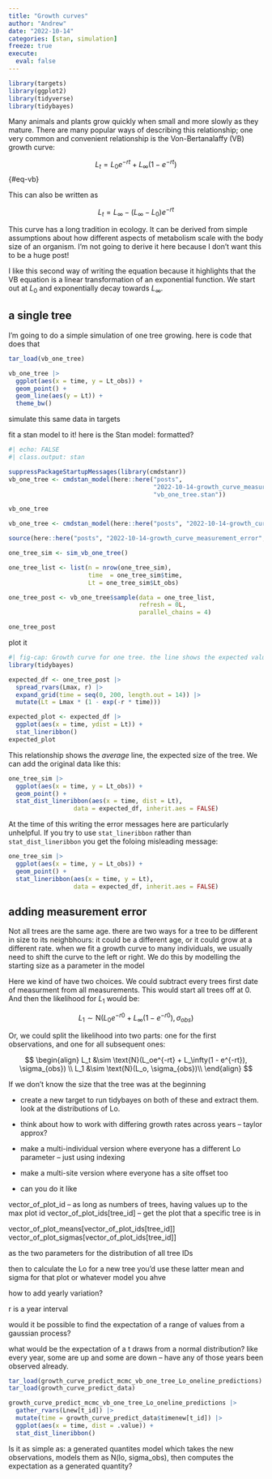 ```yaml
---
title: "Growth curves"
author: "Andrew"
date: "2022-10-14"
categories: [stan, simulation]
freeze: true
execute: 
  eval: false
---
```


```r
library(targets)
library(ggplot2)
library(tidyverse)
library(tidybayes)
```

Many animals and plants grow quickly when small and more slowly as they mature. There are many popular ways of describing this relationship; one very common and convenient relationship is the Von-Bertanalaffy (VB) growth curve:

$$
L_t = L_0e^{-rt} + L_\infty(1 - e^{-rt})
$$ {#eq-vb}

This can also be written as

$$
L_t = L_\infty - (L_\infty - L_0)e^{-rt}
$$

This curve has a long tradition in ecology. It can be derived from simple assumptions about how different aspects of metabolism scale with the body size of an organism. I'm not going to derive it here because I don't want this to be a huge post!

I like this second way of writing the equation because it highlights that the VB equation is a linear transformation of an exponential function. We start out at $L_0$ and exponentially decay towards $L_\infty$.

## a single tree

I'm going to do a simple simulation of one tree growing. here is code that does that

```r
tar_load(vb_one_tree)

vb_one_tree |> 
  ggplot(aes(x = time, y = Lt_obs)) + 
  geom_point() + 
  geom_line(aes(y = Lt)) + 
  theme_bw()
```

simulate this same data in targets

fit a stan model to it! here is the Stan model: formatted?

```r
#| echo: FALSE
#| class.output: stan

suppressPackageStartupMessages(library(cmdstanr))
vb_one_tree <- cmdstan_model(here::here("posts", 
                                        "2022-10-14-growth_curve_measurement_error",
                                        "vb_one_tree.stan"))

vb_one_tree
```

```r

vb_one_tree <- cmdstan_model(here::here("posts", "2022-10-14-growth_curve_measurement_error","vb_one_tree.stan"))

source(here::here("posts", "2022-10-14-growth_curve_measurement_error","vb-growth.R"))

one_tree_sim <- sim_vb_one_tree()

one_tree_list <- list(n = nrow(one_tree_sim),
                      time  = one_tree_sim$time, 
                      Lt = one_tree_sim$Lt_obs)

one_tree_post <- vb_one_tree$sample(data = one_tree_list,
                                    refresh = 0L,
                                    parallel_chains = 4)

one_tree_post
```

plot it

```r
#| fig-cap: Growth curve for one tree. the line shows the expected value, with posterior uncertainty around exactly what that average should be. 
library(tidybayes)

expected_df <- one_tree_post |> 
  spread_rvars(Lmax, r) |> 
  expand_grid(time = seq(0, 200, length.out = 14)) |> 
  mutate(Lt = Lmax * (1 - exp(-r * time)))

expected_plot <- expected_df |> 
  ggplot(aes(x = time, ydist = Lt)) + 
  stat_lineribbon()
expected_plot
```

This relationship shows the *average* line, the expected size of the tree. We can add the original data like this:

```r
one_tree_sim |> 
  ggplot(aes(x = time, y = Lt_obs)) + 
  geom_point() +
  stat_dist_lineribbon(aes(x = time, dist = Lt),
                  data = expected_df, inherit.aes = FALSE)
```

At the time of this writing the error messages here are particularly unhelpful. If you try to use `stat_lineribbon` rather than `stat_dist_lineribbon` you get the foloing misleading message:

```r
one_tree_sim |> 
  ggplot(aes(x = time, y = Lt_obs)) + 
  geom_point() +
  stat_lineribbon(aes(x = time, y = Lt),
                  data = expected_df, inherit.aes = FALSE)
```

## adding measurement error

Not all trees are the same age. there are two ways for a tree to be different in size to its neighbhours: it could be a different age, or it could grow at a different rate. when we fit a growth curve to many individuals, we usually need to shift the curve to the left or right. We do this by modelling the starting size as a parameter in the model

Here we kind of have two choices. We could subtract every trees first date of measurment from all measurements. This would start all trees off at 0. And then the likelihood for $L_1$ would be:

$$ 
L_1 \sim \text{N}(L_0e^{-r0} + L_\infty(1 - e^{-r0}), \sigma_{obs})
$$

Or, we could split the likelihood into two parts: one for the first observations, and one for all subsequent ones:

$$
\begin{align}
L_t &\sim \text{N}(L_oe^{-rt} + L_\infty(1 - e^{-rt}), \sigma_{obs}) \\
L_1 &\sim \text{N}(L_o, \sigma_{obs})\\
\end{align}
$$

If we don't know the size that the tree was at the beginning

-   create a new target to run tidybayes on both of these and extract them. look at the distributions of Lo.

-   think about how to work with differing growth rates across years -- taylor approx?

-   make a multi-individual version where everyone has a different Lo parameter -- just using indexing

-   make a multi-site version where everyone has a site offset too

-   can you do it like

vector_of_plot_id -- as long as numbers of trees, having values up to the max plot id vector_of_plot_ids\[tree_id\] -- get the plot that a specific tree is in

vector_of_plot_means\[vector_of_plot_ids\[tree_id\]\] vector_of_plot_sigmas\[vector_of_plot_ids\[tree_id\]\]

as the two parameters for the distribution of all tree IDs

then to calculate the Lo for a new tree you'd use these latter mean and sigma for that plot or whatever model you ahve

how to add yearly variation?

r is a year interval

would it be possible to find the expectation of a range of values from a gaussian process?

what would be the expectation of a t draws from a normal distribution? like every year, some are up and some are down -- have any of those years been observed already.

```r
tar_load(growth_curve_predict_mcmc_vb_one_tree_Lo_oneline_predictions)
tar_load(growth_curve_predict_data)

growth_curve_predict_mcmc_vb_one_tree_Lo_oneline_predictions |> 
  gather_rvars(Lnew[t_id]) |> 
  mutate(time = growth_curve_predict_data$timenew[t_id]) |> 
  ggplot(aes(x = time, dist = .value)) + 
  stat_dist_lineribbon()
```

Is it as simple as: a generated quantites model which takes the new observations, models them as N(lo, sigma_obs), then computes the expectation as a generated quantity?
